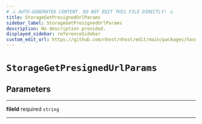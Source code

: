 ```yaml
---
# ⚠️ AUTO-GENERATED CONTENT. DO NOT EDIT THIS FILE DIRECTLY! ⚠️
title: StorageGetPresignedUrlParams
sidebar_label: StorageGetPresignedUrlParams
description: No description provided.
displayed_sidebar: referenceSidebar
custom_edit_url: https://github.com/nhost/nhost/edit/main/packages/hasura-storage-js/src/packages/hasura-storage-js/src/utils/types.ts#L39
---
```


# `StorageGetPresignedUrlParams`

## Parameters

---

**<span className="parameter-name">fileId</span>** <span className="optional-status">required</span> <code>string</code>

---
